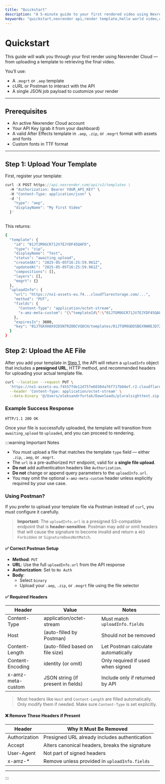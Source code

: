 ```yaml
---
title: "Quickstart"
description: "A 5-minute guide to your first rendered video using Nexrender Cloud"
keywords: "quickstart,nexrender api,render template,hello world video,curl,postman"
---
```


# Quickstart

This guide will walk you through your first render using Nexrender Cloud — from uploading a template to retrieving the final video.

You’ll use:

- A `.mogrt` or `.aep` template
- cURL or Postman to interact with the API
- A single JSON job payload to customize your render

---

## Prerequisites

- An active Nexrender Cloud account
- Your API Key (grab it from your dashboard)
- A valid After Effects template in `.aep`, `.zip`, or `.mogrt` format with assets and fonts
- Custom fonts in TTF format

---

## Step 1: Upload Your Template

First, register your template:

```javascript
curl -X POST https://api.nexrender.com/api/v2/templates \
  -H "Authorization: Bearer YOUR_API_KEY" \
  -H "Content-Type: application/json" \
  -d '{
    "type": "aep",
    "displayName": "My First Video"
  }'
  
```

This returns:

```bash
{
  "template": {
    "id": "01JT2M9GCR712V7EJYDF45QAFD",
    "type": "zip",
    "displayName": "Test",
    "status": "awaiting_upload",
    "createdAt": "2025-05-05T16:25:59.961Z",
    "updatedAt": "2025-05-05T16:25:59.961Z",
    "compositions": [],
    "layers": [],
    "mogrt": {}
  },
  "uploadInfo": {
    "url": "https://nx1-assets-eu.f4...cloudflarestorage.com/...",
    "method": "PUT",
    "fields": {
      "Content-Type": "application/octet-stream",
      "x-amz-meta-custom": "{\"templateId\":\"01JTGM9GCR71JV7EJYDF45QAFD\"}"
    },
    "expiresIn": 3600,
    "key": "01JTGKXH8X92D5N7RZ0DCVGDCH/templates/01JTGM9GDDSBEX9W0EJD7ZQDYY.zip"
  }
}
```

## Step 2: Upload the AE File

After you add your template in [Step 1](#step-1-upload-your-template), the API will return a `uploadInfo` object that includes a **presigned URL**, HTTP method, and recommended headers for uploading your actual template file.

```bash
curl --location --request PUT \
  'https://nx1-assets-eu.f4557fde12d757e60304a76f717b04ef.r2.cloudflarestorage.com/01JTGKXH8X92D5N7RZ0DCVGDCH/templates/01JTGM9GDDSBEX9W0EJD7ZQDYY.zip?X-Amz-Algorithm=AWS4-HMAC-SHA256&X-Amz-Content-Sha256=UNSIGNED-PAYLOAD&X-Amz-Credential=02940851b43baa4d2c4948381b9d91cf%2F20250505%2Fauto%2Fs3%2Faws4_request&X-Amz-Date=20250505T162559Z&X-Amz-Expires=3600&X-Amz-Signature=3ef9cd829dd24cc430d64b4b3f249a434d2eabfe2652462d883e047a205cb4fb&X-Amz-SignedHeaders=host&x-amz-checksum-crc32=AAAAAA%3D%3D&x-amz-meta-templateid=01JTGM9GCR71JV7EJYDF45QAFD&x-amz-sdk-checksum-algorithm=CRC32&x-id=PutObject' \
  --header 'Content-Type: application/octet-stream' \
  --data-binary '@/Users/oleksandrfurtak/Downloads/pluralsighttest.zip'
```

### Example Success Response

```http
HTTP/1.1 200 OK
```

Once your file is successfully uploaded, the template will transition from `awaiting_upload` to `uploaded`, and you can proceed to rendering.


:::warning Important Notes

- You must upload a file that matches the template `type` field — either `.zip`, `.aep`, or `.mogrt`.
- The `url` is a pre-authorized `PUT` endpoint, valid for a **single file upload**.
- **Do not** add authentication headers like `Authorization`.
- **Do not** change or append query parameters to the `uploadInfo.url`.
- You may omit the optional `x-amz-meta-custom` header unless explicitly required by your use case.

### Using Postman?

If you prefer to upload your template file via Postman instead of `curl`, you must configure it carefully.

> **Important:** The `uploadInfo.url` is a presigned S3-compatible endpoint that is **header-sensitive**. Postman may add or omit headers that will cause the signature to become invalid and return a `403 Forbidden` or `SignatureDoesNotMatch`.

#### ✅ Correct Postman Setup

- **Method**: `PUT`
- **URL**: Use the full `uploadInfo.url` from the API response
- **Authorization**: Set to `No Auth`
- **Body**:
  - Select `binary`
  - Upload your `.aep`, `.zip`, or `.mogrt` file using the file selector

#### ✅ Required Headers

| Header             | Value                            | Notes                                 |
|--------------------|----------------------------------|----------------------------------------|
| Content-Type       | application/octet-stream         | Must match `uploadInfo.fields`        |
| Host               | (auto-filled by Postman)         | Should not be removed                 |
| Content-Length     | (auto-filled based on file size) | Let Postman calculate automatically   |
| Content-Encoding   | identity (or omit)               | Only required if used when signed     |
| x-amz-meta-custom  | JSON string (if present in fields) | Include only if returned by API      |

> Most headers like `Host` and `Content-Length` are filled automatically. Only modify them if needed. Make sure `Content-Type` is set explicitly.

#### ❌ Remove These Headers if Present

| Header            | Why It Must Be Removed                         |
|-------------------|------------------------------------------------|
| Authorization     | Presigned URL already includes authentication |
| Accept            | Alters canonical headers, breaks the signature |
| User-Agent        | Not part of signed headers                     |
| x-amz-*           | Remove unless provided in `uploadInfo.fields` |

---




:::